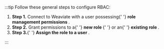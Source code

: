
:::tip Follow these general steps to configure RBAC:

<ol className="step-list">
  <li>
    <i className="fa-solid fa-key icon-list" style={{ marginRight: '0.5rem' }}></i>
    <b>Step 1.</b> Connect to Weaviate with a user possessing{' '}
    <b>
      <Link to="/developers/weaviate/configuration/rbac/manage-roles#requirements">
        role management permissions
      </Link>
    </b>
    .
  </li>
  <li>
    <i
      className="fa-solid fa-user-shield icon-list"
      style={{ marginRight: '0.5rem' }}
    ></i>
    <b>Step 2.</b> Grant permissions to a{' '}
    <b>
      <Link to="/developers/weaviate/configuration/rbac/manage-roles#create-new-roles-with-permissions">
        new role
      </Link>
    </b>{' '}
    or an{' '}
    <b>
      <Link to="/developers/weaviate/configuration/rbac/manage-roles#grant-additional-permissions">
        existing role
      </Link>
    </b>
    .
  </li>
  <li>
    <i
      className="fa-solid fa-user-lock icon-list"
      style={{ marginRight: '0.5rem' }}
    ></i>
    <b>Step 3.</b>{' '}
    <b>
      <Link to="/developers/weaviate/configuration/rbac/manage-users#assign-a-role-to-a-user">
        Assign the role to a user
      </Link>
    </b>
    .
  </li>
</ol>

:::
